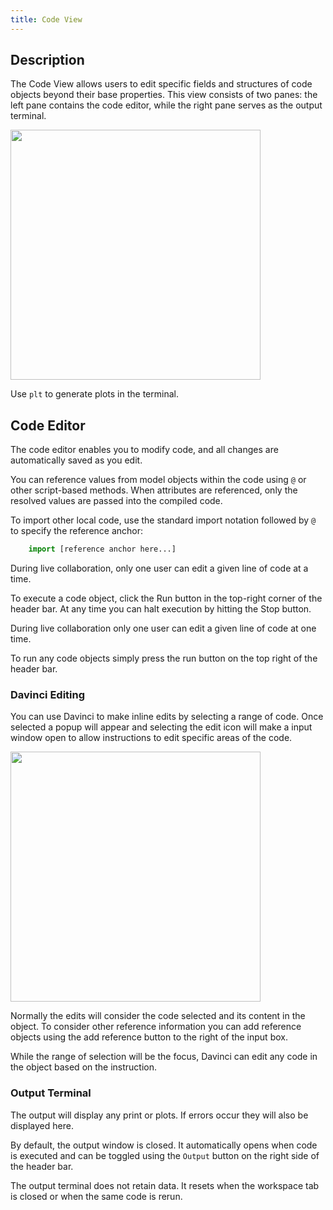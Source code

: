 ```yaml
---
title: Code View
---
```


## Description  
The Code View allows users to edit specific fields and structures of code objects beyond their base properties. This view consists of two panes: the left pane contains the code editor, while the right pane serves as the output terminal.  

<img height="400" noZoom src="/images/workspace_example_code.jpg" />  

<Note>Use `plt` to generate plots in the terminal.</Note>  

## Code Editor  
The code editor enables you to modify code, and all changes are automatically saved as you edit.  

You can reference values from model objects within the code using `@` or other script-based methods. When attributes are referenced, only the resolved values are passed into the compiled code.  

To import other local code, use the standard import notation followed by `@` to specify the reference anchor:  

```.py
    import [reference anchor here...]
``` 

<Note>During live collaboration, only one user can edit a given line of code at a time.</Note>

To execute a code object, click the Run button in the top-right corner of the header bar. At any time you can halt execution by hitting the Stop button.

<Note>During live collaboration only one user can edit a given line of code at one time.</Note>

To run any code objects simply press the run button on the top right of the header bar.

### Davinci Editing
You can use Davinci to make inline edits by selecting a range of code. Once selected a popup will appear and selecting the edit icon will make a input window open to allow instructions to edit specific areas of the code.

<img height="400" noZoom src="/images/workspace_example_code_aiEdit.jpg" /> 

Normally the edits will consider the code selected and its content in the object. To consider other reference information you can add reference objects using the add reference button to the right of the input box.

While the range of selection will be the focus, Davinci can edit any code in the object based on the instruction.

### Output Terminal
The output will display any print or plots. If errors occur they will also be displayed here.


<Info>By default, the output window is closed. It automatically opens when code is executed and can be toggled using the `Output` button on the right side of the header bar.</Info>

<Note>The output terminal does not retain data. It resets when the workspace tab is closed or when the same code is rerun.</Note>